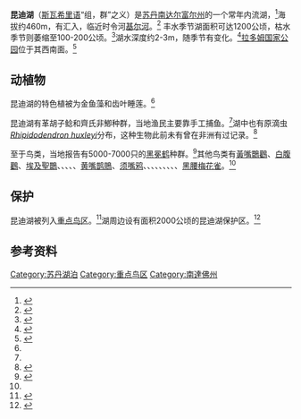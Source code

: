 '''昆迪湖'''（[[斯瓦希里语|斯瓦希里语]]“组，群”之义）是[[苏丹|苏丹]][[南达尔富尔州|南达尔富尔州]]的一个常年内流湖，<ref name="ramsar.wetlands.org">{{cite web|url=http://ramsar.wetlands.org/Portals/15/SUDAN.pdf|title=2.8 Sudan|work=ramsar.wetlands.org|pages=3|accessdate=6 August 2011|archive-url=https://web.archive.org/web/20120924181544/http://ramsar.wetlands.org/Portals/15/SUDAN.pdf|archive-date=24 September 2012}}</ref>海拔约460m，有{{link-en|Ibrah River}}汇入，临近时令河[[基尔河|基尔河]]。<ref name="Dumont2009">{{cite book|last=Dumont|first=Henri J.|title=The Nile: Origin, Environments, Limnology and Human Use|url=https://books.google.com/books?id=iF_U1NoknHoC&pg=PA480|accessdate=6 August 2011|date=1 June 2009|publisher=Springer|isbn=978-1-4020-9725-6|pages=480–}}</ref> 丰水季节湖面积可达1200公顷，枯水季节则萎缩至100-200公顷。<ref name="HughesHughes1992">{{cite book|last1=Hughes|first1=R. H.|last2=Hughes|first2=J. S.|title=A directory of African wetlands|url=https://books.google.com/books?id=VLjafeXa3gMC&pg=PA233|accessdate=6 August 2011|year=1992|publisher=IUCN|isbn=978-2-88032-949-5|pages=233–}}</ref>湖水深度约2-3m，随季节有变化。<ref name="birdlife.org">{{cite web|url=http://www.birdlife.org/datazone/sitefactsheet.php?id=6809|title=SD010 Lake Kundi|work=birdlife.org|accessdate=6 August 2011|archive-date=2016-03-06|archive-url=https://web.archive.org/web/20160306010628/http://www.birdlife.org/datazone/sitefactsheet.php?id=6809|dead-url=no}}</ref>[[拉多姆国家公园|拉多姆国家公园]]位于其西南面。<ref name="birdlife.orgRadom">{{cite web|url=http://www.birdlife.org/datazone/sitefactsheet.php?id=6811|title=SD012 Radom|work=birdlife.org|accessdate=6 August 2011|archive-date=2012-07-04|archive-url=https://www.webcitation.org/68unSrKqK?url=http://www.birdlife.org/datazone/sitefactsheet.php?id=6811|dead-url=no}}</ref>

==动植物==
昆迪湖的特色植被为金鱼藻和齿叶睡莲。<ref name="Dumont2009" />

昆迪湖有革胡子鲶和齊氏非鯽种群，当地渔民主要靠手工捕鱼。<ref name="HughesHughes1992" />湖中也有原滴虫 ''[[species:Rhipidodendron_huxleyi|Rhipidodendron huxleyi]]''分布，这种生物此前未有曾在非洲有过记录。<ref name="GreenMoghraby1984">{{cite journal|last=Green|first=J. |author2=A. I. Moghraby |author3= O. M. M. Ali |year=1984|title=A faunistic reconnaissance of Lakes Kundi and Keilak, western Sudan |journal=Hydrobiologia |volume=110|issue=1|doi= 10.1007/BF00025773|pages=33–44}}</ref>

至于鸟类，当地报告有5000-7000只的[[黑冕鹤|黑冕鹤]]种群。<ref name="MeineArchibald1996">{{cite book|last1=Meine|first1=Curt|last2=Archibald|first2=George|author3=International Union for Conservation of Nature and Natural Resources. Crane Specialist Group|title=The cranes: status survey and conservation action plan|url=https://books.google.com/books?id=TUFH4RDiU6AC&pg=PA43|accessdate=6 August 2011|year=1996|publisher=IUCN|isbn=978-2-8317-0326-8|pages=43–|archive-date=2015-09-25|archive-url=https://web.archive.org/web/20150925061354/https://books.google.com/books?id=TUFH4RDiU6AC|dead-url=no}}</ref>其他鸟类有[[黃嘴䴉鸛|黃嘴䴉鸛]]、[[白腹鸛|白腹鸛]]、[[埃及聖䴉|埃及聖䴉]]、{{link-en|阿拉伯鸨|Arabian bustard}}、{{link-en|非洲斑鸠|African collared dove}}、{{link-en|金夜鹰|golden nightjar}}、{{link-en|赤喉蜂虎|red-throated bee-eater}}、[[黄嘴鹊鵙|黄嘴鹊鵙]]、[[须嘴鸦|须嘴鸦]]、{{link-en|红头扇尾莺|red-pate cisticola}}、{{link-en|狐色扇尾莺|foxy cisticola}}、{{link-en|蟋蟀鹪莺|cricket longtail}}、{{link-en|绿背孤莺|Senegal eremomela}}、{{link-en|栗腹丽椋鸟|chestnut-bellied starling}}、{{link-en|黑薮鸲|black scrub-robin}}、{{link-en|栗顶织雀|chestnut-crowned sparrow-weaver}}、{{link-en|小石雀|bush petronia}}、[[黑腰梅花雀|黑腰梅花雀]]。<ref name="birdlife.org" />

==保护==
昆迪湖被列入[[重点鸟区|重点鸟区]]。<ref name="africanbirdclub.org">{{cite web|url=http://www.africanbirdclub.org/countries/Sudan/ibas.html|title=Sudan Important Bird Areas|work=africanbirdclub.org|accessdate=6 August 2011|archive-date=2012-04-06|archive-url=https://web.archive.org/web/20120406195308/http://www.africanbirdclub.org/countries/Sudan/ibas.html|dead-url=no}}</ref>湖周边设有面积2000公顷的昆迪湖保护区。<ref name="UNEP2007">{{cite book|author=United Nations Environment Programme|authorlink=联合国环境规划署|title=Sudan: post-conflict environmental assessment|url=https://books.google.com/books?id=1mQYMlEwL9UC&pg=PA263|accessdate=2 August 2011|year=2007|publisher=UNEP/Earthprint|isbn=978-92-807-2702-9|pages=261, 263–|archive-date=2016-12-23|archive-url=https://web.archive.org/web/20161223212248/https://books.google.com/books?id=1mQYMlEwL9UC&pg=PA263|dead-url=no}}</ref>

==参考资料==
{{Reflist|2}}

{{coord|10|30|N|25|16|E|display=title}}

[[Category:苏丹湖泊|Category:苏丹湖泊]]
[[Category:重点鸟区|Category:重点鸟区]]
[[Category:南達佛州|Category:南達佛州]]